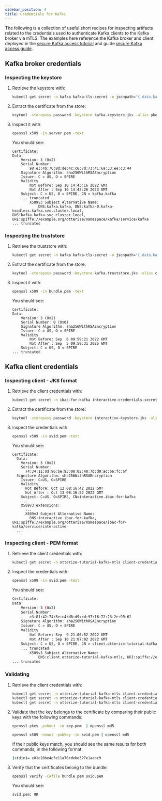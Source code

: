 ```yaml
---
sidebar_position: 4
title: Credentials for Kafka
---
```


The following is a collection of useful short recipes for inspecting artifacts related to the credentials
used to authenticate Kafka clients to the Kafka broker via mTLS.
The examples here reference the Kafka broker and client deployed in the
[secure Kafka access tutorial](/k8s-kafka-mtls) and guide [secure Kafka access guide](/capabilities/kafka).

## Kafka broker credentials
### Inspecting the keystore

1. Retrieve the keystore with:
    ```bash
    kubectl get secret -n kafka kafka-tls-secret -o jsonpath='{.data.kafka\.keystore\.jks}' | base64 -d > kafka.keystore.jks
    ```
2. Extract the certificate from the store:
    ```bash
    keytool -storepass password -keystore kafka.keystore.jks -alias pkey -exportcert -rfc > server.pem
    ```
3. Inspect it with:
    ```bash
    openssl x509 -in server.pem -text
    ```
   You should see:
    ```
    Certificate:
    Data:
        Version: 3 (0x2)
        Serial Number:
            98:e3:4b:76:8d:de:4c:c6:7d:73:41:6a:33:ee:c3:44
        Signature Algorithm: sha256WithRSAEncryption
        Issuer: C = US, O = SPIRE
        Validity
            Not Before: Sep 10 14:43:16 2022 GMT
            Not After : Sep 10 14:43:26 2023 GMT
        Subject: C = US, O = SPIRE, CN = kafka.kafka
        ... truncated
            X509v3 Subject Alternative Name:
                DNS:kafka.kafka, DNS:kafka-0.kafka-headless.kafka.svc.cluster.local, DNS:kafka.kafka.svc.cluster.local, URI:spiffe://example.org/otterize/namespace/kafka/service/kafka 
   ... truncated
   ```

### Inspecting the truststore

1. Retrieve the truststore with:
    ```bash
    kubectl get secret -n kafka kafka-tls-secret -o jsonpath='{.data.kafka\.truststore\.jks}' | base64 -d > kafka.truststore.jks
    ```
2. Extract the certificate from the store:
    ```bash
    keytool -storepass password -keystore kafka.truststore.jks -alias ca-0 -exportcert -rfc > bundle.pem
    ```
3. Inspect it with:
    ```bash
    openssl x509 -in bundle.pem -text
    ```
   You should see:
    ```
   Certificate:
    Data:
        Version: 3 (0x2)
        Serial Number: 0 (0x0)
        Signature Algorithm: sha256WithRSAEncryption
        Issuer: C = US, O = SPIRE
        Validity
            Not Before: Sep  6 09:59:21 2022 GMT
            Not After : Sep  5 09:59:31 2025 GMT
        Subject: C = US, O = SPIRE
   ... truncated
   ```

## Kafka client credentials
### Inspecting client - JKS format

1. Retrieve the client credentials with:
    ```bash
    kubectl get secret -n ibac-for-kafka interactive-credentials-secret -o jsonpath='{.data.kafka\.keystore\.jks}' | base64 -d > interactive-keystore.jks
    ```
2. Extract the certificate from the store:
    ```bash
    keytool -storepass password -keystore interactive-keystore.jks -alias pkey -exportcert -rfc > svid.pem
    ```
3. Inspect the credentials with:
    ```bash
    openssl x509 -in svid.pem -text
    ```
    You should see:
    ```
    Certificate:
      Data:
        Version: 3 (0x2)
        Serial Number:
          74:34:11:0d:96:be:93:08:02:40:7b:d9:ac:b6:fc:af
      Signature Algorithm: sha256WithRSAEncryption
        Issuer: C=US, O=SPIRE
        Validity
          Not Before: Oct 12 08:16:42 2022 GMT
          Not After : Oct 13 08:16:52 2022 GMT
        Subject: C=US, O=SPIRE, CN=interactive.ibac-for-kafka
        ...
        X509v3 extensions:
          ...
          X509v3 Subject Alternative Name:
            DNS:interactive.ibac-for-kafka, URI:spiffe://example.org/otterize/namespace/ibac-for-kafka/service/interactive
      ...
    ```
### Inspecting client - PEM format

1. Retrieve the client credentials with:
    ```bash
    kubectl get secret -n otterize-tutorial-kafka-mtls client-credentials-secret -o jsonpath='{.data.svid\.pem}' | base64 -d > svid.pem
    ```
2. Inspect the credentials with:

   ```bash
   openssl x509 -in svid.pem -text
   ```

   You should see:

   ```bash
   Certificate:
   Data:
       Version: 3 (0x2)
       Serial Number:
           e3:81:42:74:5e:c4:d8:d9:cd:97:16:72:23:2e:90:62
       Signature Algorithm: sha256WithRSAEncryption
       Issuer: C = US, O = SPIRE
       Validity
           Not Before: Sep  9 21:06:52 2022 GMT
           Not After : Sep 10 21:07:02 2022 GMT
       Subject: C = US, O = SPIRE, CN = client.otterize-tutorial-kafka-mtls
       ... truncated
           X509v3 Subject Alternative Name:
               DNS:client.otterize-tutorial-kafka-mtls, URI:spiffe://example.org/otterize/namespace/otterize-tutorial-kafka-mtls/service/client
   ... truncated
   ```

### Validating

1. Retrieve the client credentials with:
   ```bash
   kubectl get secret -n otterize-tutorial-kafka-mtls client-credentials-secret -o jsonpath='{.data.svid\.pem}' | base64 -d > svid.pem
   kubectl get secret -n otterize-tutorial-kafka-mtls client-credentials-secret -o jsonpath='{.data.key\.pem}' | base64 -d > key.pem
   kubectl get secret -n otterize-tutorial-kafka-mtls client-credentials-secret -o jsonpath='{.data.bundle\.pem}' | base64 -d > bundle.pem
   ```
2. Validate that the key belongs to the certificate by comparing their public keys with the following commands:
   ```bash
   openssl pkey -pubout -in key.pem  | openssl md5
   ```
   ```bash
   openssl x509 -noout -pubkey -in svid.pem | openssl md5
   ```
   If their public keys match, you should see the same results for both commands, in the following format:
   ```bash
   (stdin)= e01e28be4e3e11a70cdebe327e1aabc9
   ```
3. Verify that the certificates belong to the bundle:
   ```bash
   openssl verify -CAfile bundle.pem svid.pem
   ```
   You should see:
   ```bash
   svid.pem: OK
   ```
